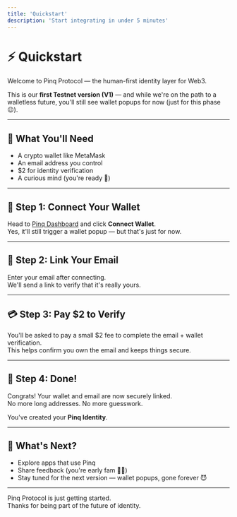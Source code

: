 ```yaml
---
title: 'Quickstart'
description: 'Start integrating in under 5 minutes'
---
```


# ⚡ Quickstart

Welcome to Pinq Protocol — the human-first identity layer for Web3.

This is our **first Testnet version (V1)** — and while we're on the path to a walletless future, you'll still see wallet popups for now (just for this phase 😉).

---

## 🧾 What You'll Need

- A crypto wallet like MetaMask  
- An email address you control  
- $2 for identity verification  
- A curious mind (you're ready 🚀)

---

## 🚀 Step 1: Connect Your Wallet

Head to [Pinq Dashboard](https://pinqprotocol.xyz) and click **Connect Wallet**.  
Yes, it'll still trigger a wallet popup — but that's just for now.

---

## 💌 Step 2: Link Your Email

Enter your email after connecting.  
We'll send a link to verify that it's really yours.

---

## 💳 Step 3: Pay $2 to Verify

You'll be asked to pay a small $2 fee to complete the email + wallet verification.  
This helps confirm you own the email and keeps things secure.

---

## 🔐 Step 4: Done!

Congrats! Your wallet and email are now securely linked.  
No more long addresses. No more guesswork.

You've created your **Pinq Identity**.

---

## 🔭 What's Next?

- Explore apps that use Pinq  
- Share feedback (you're early fam 🫶🏿)  
- Stay tuned for the next version — wallet popups, gone forever 😈

---

Pinq Protocol is just getting started.  
Thanks for being part of the future of identity.